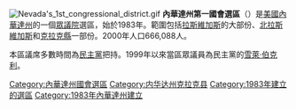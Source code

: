 [[File:Nevada's_1st_congressional_district.gif|thumb]]
'''內華達州第一國會選區'''（{{lang-en|Nevada's 1st congressional district}}）是[[美國|美國]][[內華達州|內華達州]]的一個[[美國眾議院|眾議院]]選區，始於1983年。範圍包括[[拉斯維加斯|拉斯維加斯]]的大部份、[[北拉斯維加斯|北拉斯維加斯]]和[[克拉克縣_(內華達州)|克拉克縣]]一部份。2000年人口666,088人。

本區議席多數時間為[[民主黨_(美國)|民主黨]]把持。1999年以來當區眾議員為民主黨的[[雪萊·伯克利|雪萊·伯克利]]。

[[Category:內華達州國會選區|Category:內華達州國會選區]]
[[Category:内华达州克拉克县|Category:内华达州克拉克县]]
[[Category:1983年建立的選區|Category:1983年建立的選區]]
[[Category:1983年內華達州建立|Category:1983年內華達州建立]]